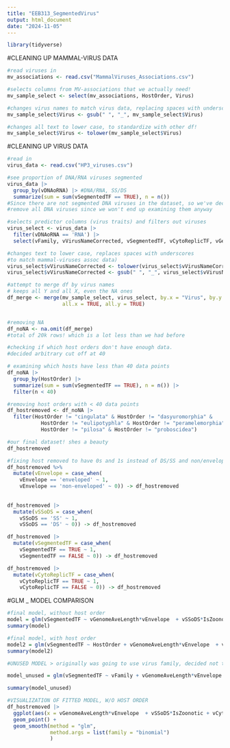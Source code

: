 ```yaml
---
title: "EEB313_SegmentedVirus"
output: html_document
date: "2024-11-05"
---
```


```r
library(tidyverse)
```

#CLEANING UP MAMMAL-VIRUS DATA
```r
#read viruses in
mv_associations <- read.csv("MammalViruses_Associations.csv")

#selects columns from MV-associations that we actually need!
mv_sample_select <- select(mv_associations, HostOrder, Virus)

#changes virus names to match virus data, replacing spaces with underscores
mv_sample_select$Virus <- gsub(" ", "_", mv_sample_select$Virus)

#changes all text to lower case, to standardize with other df!
mv_sample_select$Virus <- tolower(mv_sample_select$Virus)

```

#CLEANING UP VIRUS DATA
```r
#read in
virus_data <- read.csv("HP3_viruses.csv")

#see proportion of DNA/RNA viruses segmented
virus_data |> 
  group_by(vDNAoRNA) |> #DNA/RNA, SS/DS
  summarize(sum = sum(vSegmentedTF == TRUE), n = n()) 
#Since there are not segmented DNA viruses in the dataset, so we've decided to 
#remove all DNA viruses since we won't end up examining them anyway

#selects predictor columns (virus traits) and filters out viruses
virus_select <- virus_data |> 
  filter(vDNAoRNA == 'RNA') |> 
  select(vFamily, vVirusNameCorrected, vSegmentedTF, vCytoReplicTF, vGenomeAveLength, vEnvelope, vSSoDS, IsZoonotic)

#changes text to lower case, replaces spaces with underscores
#to match mammal-viruses assoc data)
virus_select$vVirusNameCorrected <- tolower(virus_select$vVirusNameCorrected)
virus_select$vVirusNameCorrected <- gsub(" ", "_", virus_select$vVirusNameCorrected)
```


```r
#attempt to merge df by virus names
# keeps all Y and all X, even the NA ones
df_merge <- merge(mv_sample_select, virus_select, by.x = "Virus", by.y = 'vVirusNameCorrected', 
                  all.x = TRUE, all.y = TRUE) 


#removing NA
df_noNA <- na.omit(df_merge)
#total of 20k rows! which is a lot less than we had before
```



```r
#checking if which host orders don't have enough data. 
#decided arbitrary cut off at 40

# examining which hosts have less than 40 data points
df_noNA |> 
  group_by(HostOrder) |>
  summarize(sum = sum(vSegmentedTF == TRUE), n = n()) |> 
  filter(n < 40)

#removing host orders with < 40 data points
df_hostremoved <- df_noNA |> 
  filter(HostOrder != "cingulata" & HostOrder != "dasyuromorphia" & 
           HostOrder != "eulipotyphla" & HostOrder != "peramelemorphia" &
           HostOrder != "pilosa" & HostOrder != "proboscidea")

#our final dataset! shes a beauty
df_hostremoved
```


```r
#fixing host removed to have 0s and 1s instead of DS/SS and non/enveloped
df_hostremoved %>%
  mutate(vEnvelope = case_when(
    vEnvelope == 'enveloped' ~ 1,
    vEnvelope == 'non-enveloped' ~ 0)) -> df_hostremoved
  
  
df_hostremoved |>
  mutate(vSSoDS = case_when(
    vSSoDS == 'SS' ~ 1,
    vSSoDS == 'DS' ~ 0)) -> df_hostremoved

df_hostremoved |>
  mutate(vSegmentedTF = case_when(
    vSegmentedTF == TRUE ~ 1,
    vSegmentedTF == FALSE ~ 0)) -> df_hostremoved

df_hostremoved |>
  mutate(vCytoReplicTF = case_when(
    vCytoReplicTF == TRUE ~ 1,
    vCytoReplicTF == FALSE ~ 0)) -> df_hostremoved
```

#GLM _ MODEL COMPARISON
```r
#final model, without host order
model = glm(vSegmentedTF ~ vGenomeAveLength*vEnvelope  + vSSoDS*IsZoonotic + vCytoReplicTF + vEnvelope, family = 'binomial', data = df_hostremoved)
summary(model)

#final model, with host order
model2 = glm(vSegmentedTF ~ HostOrder + vGenomeAveLength*vEnvelope  + vSSoDS*IsZoonotic + vCytoReplicTF + vEnvelope, family = 'binomial', data = df_hostremoved)
summary(model2)

```


```r
#UNUSED MODEL > originally was going to use virus family, decided not to due to lots of multicollinearity

model_unused = glm(vSegmentedTF ~ vFamily + vGenomeAveLength*vEnvelope  + vSSoDS*IsZoonotic + vCytoReplicTF + vEnvelope, family = 'binomial', data = df_hostremoved)

summary(model_unused)

```


```r
#VISUALIZATION OF FITTED MODEL, W/O HOST ORDER
df_hostremoved |>
  ggplot(aes(x = vGenomeAveLength*vEnvelope  + vSSoDS*IsZoonotic + vCytoReplicTF + vEnvelope, y = vSegmentedTF)) + 
  geom_point() +
  geom_smooth(method = "glm", 
              method.args = list(family = "binomial")
              )
```





